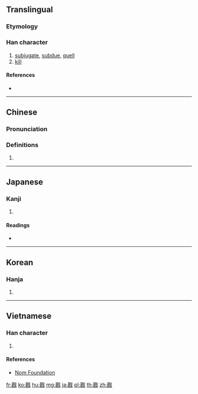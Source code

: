 {{character info/new}}
==Translingual==
===Etymology===
{{Han etyl}}
===Han character===
{{Han char|rn=62|rad=戈|as=09|sn=13|four=43750|canj=TVI|ids=⿰甚戈}}

# [[subjugate]], [[subdue]], [[quell]]
# [[kill]]

====References====
* {{Han ref|kx=0413.170|dkj=11616|dj=0756.110|hdz=21408.110|uh=6221|ud=25121|bh=B760|bd=46944}}

----

==Chinese==
{{zh-forms}}

===Pronunciation===
{{zh-pron
|m=kān
|c=ham1
|md=
|mn=kham
|w=
|mc=y
|oc=y
|cat=
}}

===Definitions===
{{zh-hanzi}}

# {{rfdef|lang=zh}}

----

==Japanese==

===Kanji===
{{ja-kanji|grade=|rs=戈09}}

# {{defn|lang=ja|sort=戈09}}

====Readings====
* {{ja-readings|on=[[かん]] (kan), [[ちん]] (chin)|kun=[[かつ]] (katsu)}}

----

==Korean==

===Hanja===
{{ko-hanja|hangeul=감|eumhun=|rv=gam|mr=kam|y=kam}}

# {{defn|lang=ko|sort=戈09}}

----

==Vietnamese==

===Han character===
{{vi-readings|rs=戈09|hanviet=kham}}

# {{defn|lang=vi|sort=戈09}}

====References====
* [http://nomfoundation.org/common/nom_details.php?codepoint=6221 Nom Foundation]

[[fr:戡]]
[[ko:戡]]
[[hu:戡]]
[[mg:戡]]
[[ja:戡]]
[[pl:戡]]
[[th:戡]]
[[zh:戡]]